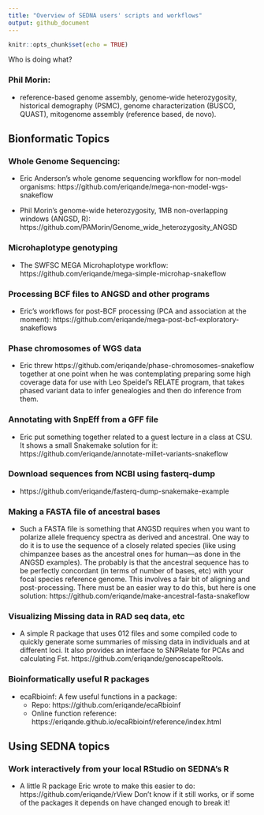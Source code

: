 ```yaml
---
title: "Overview of SEDNA users' scripts and workflows"
output: github_document
---
```


```r
knitr::opts_chunk$set(echo = TRUE)
```




Who is doing what?

### Phil Morin:
- reference-based genome assembly, genome-wide heterozygosity, historical demography (PSMC), genome characterization (BUSCO, QUAST), mitogenome assembly (reference based, de novo).



## Bionformatic Topics

### Whole Genome Sequencing:

- Eric Anderson's whole genome sequencing workflow for non-model organisms: https://github.com/eriqande/mega-non-model-wgs-snakeflow

- Phil Morin's genome-wide heterozygosity, 1MB non-overlapping windows (ANGSD, R): https://github.com/PAMorin/Genome_wide_heterozygosity_ANGSD


### Microhaplotype genotyping

- The SWFSC MEGA Microhaplotype workflow: https://github.com/eriqande/mega-simple-microhap-snakeflow


### Processing BCF files to ANGSD and other programs

- Eric's workflows for post-BCF processing (PCA and association at the moment): https://github.com/eriqande/mega-post-bcf-exploratory-snakeflows


### Phase chromosomes of WGS data

- Eric threw https://github.com/eriqande/phase-chromosomes-snakeflow together at one point when
he was contemplating preparing some high coverage data for use with Leo Speidel's RELATE
program, that takes phased variant data to infer genealogies and then do inference from them.


### Annotating with SnpEff from a GFF file

- Eric put something together related to a guest lecture in a class at CSU.  It shows
a small Snakemake solution for it: https://github.com/eriqande/annotate-millet-variants-snakeflow

### Download sequences from NCBI using fasterq-dump

- https://github.com/eriqande/fasterq-dump-snakemake-example

### Making a FASTA file of ancestral bases

- Such a FASTA file is something that ANGSD requires when you want to polarize allele frequency
spectra as derived and ancestral.  One way to do it is to use the sequence of a closely
related species (like using chimpanzee bases as the ancestral ones for human---as done
in the ANGSD examples).  The probably is that the ancestral sequence has to be perfectly
concordant (in terms of number of bases, etc) with your focal species reference genome.  This
involves a fair bit of aligning and post-processing.  There must be an easier way to do
this, but here is one solution:  https://github.com/eriqande/make-ancestral-fasta-snakeflow


### Visualizing Missing data in RAD seq data, etc

- A simple R package that uses 012 files and some compiled code to quickly
generate some summaries of missing data in individuals and at different loci.
It also provides an interface to SNPRelate for PCAs and calculating Fst.
https://github.com/eriqande/genoscapeRtools.

### Bioinformatically useful R packages

- ecaRbioinf: A few useful functions in a package:
   - Repo: https://github.com/eriqande/ecaRbioinf
   - Online function reference: https://eriqande.github.io/ecaRbioinf/reference/index.html

## Using SEDNA topics

### Work interactively from your local RStudio on SEDNA's R

- A little R package Eric wrote to make this easier to do:  https://github.com/eriqande/rView
Don't know if it still works, or if some of the packages it depends on have changed
enough to break it!

